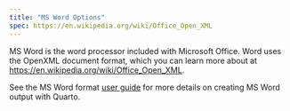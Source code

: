 ```yaml
---
title: "MS Word Options"
spec: https://en.wikipedia.org/wiki/Office_Open_XML
---
```


MS Word is the word processor included with Microsoft Office. Word uses the OpenXML document format, which you can learn more about at <https://en.wikipedia.org/wiki/Office_Open_XML>.

See the MS Word format [user guide](../../output-formats/ms-word.qmd) for more details on creating MS Word output with Quarto.

